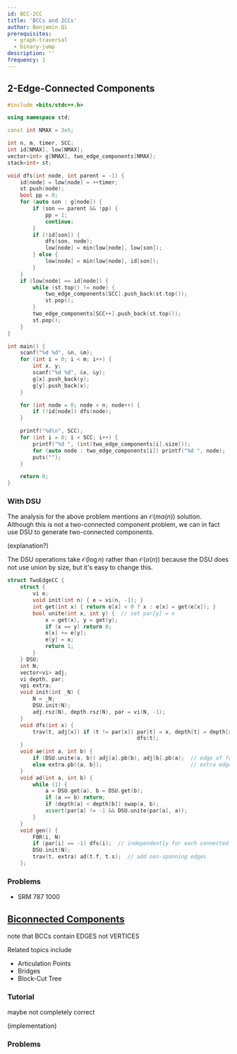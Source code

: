 ```yaml
---
id: BCC-2CC
title: 'BCCs and 2CCs'
author: Benjamin Qi
prerequisites:
  - graph-traversal
  - binary-jump
description: ''
frequency: 1
---
```


<Resources>
	<Resource source="CF" title="DFS Tree + Bridges" url="68138" />
	<Resource source="CP2" title="4.2.8 - Articulation Points & Bridges" />
</Resources>

<!-- 	<Resource
		source="Infoarena"
		title="Infoarena - Biconex"
		url="problema/biconex"
	/>
 -->

## 2-Edge-Connected Components

<Problems problems="sam2" />

<LanguageSection>
<CPPSection>

```cpp
#include <bits/stdc++.h>

using namespace std;

const int NMAX = 3e5;

int n, m, timer, SCC;
int id[NMAX], low[NMAX];
vector<int> g[NMAX], two_edge_components[NMAX];
stack<int> st;

void dfs(int node, int parent = -1) {
	id[node] = low[node] = ++timer;
	st.push(node);
	bool pp = 0;
	for (auto son : g[node]) {
		if (son == parent && !pp) {
			pp = 1;
			continue;
		}
		if (!id[son]) {
			dfs(son, node);
			low[node] = min(low[node], low[son]);
		} else {
			low[node] = min(low[node], id[son]);
		}
	}
	if (low[node] == id[node]) {
		while (st.top() != node) {
			two_edge_components[SCC].push_back(st.top());
			st.pop();
		}
		two_edge_components[SCC++].push_back(st.top());
		st.pop();
	}
}

int main() {
	scanf("%d %d", &n, &m);
	for (int i = 0; i < m; i++) {
		int x, y;
		scanf("%d %d", &x, &y);
		g[x].push_back(y);
		g[y].push_back(x);
	}

	for (int node = 0; node < n; node++) {
		if (!id[node]) dfs(node);
	}

	printf("%d\n", SCC);
	for (int i = 0; i < SCC; i++) {
		printf("%d ", (int)two_edge_components[i].size());
		for (auto node : two_edge_components[i]) printf("%d ", node);
		puts("");
	}

	return 0;
}
```

</CPPSection>
</LanguageSection>

### With DSU

<Problems problems="disrupt" />

The analysis for the above problem mentions an $\mathcal{O}(m\alpha(n))$
solution. Although this is not a two-connected component problem, we can in fact
use DSU to generate two-connected components.

(explanation?)

<Spoiler title="Code">

The DSU operations take $\mathcal{O}(\log n)$ rather than
$\mathcal{O}(\alpha(n))$ because the DSU does not use union by size, but it's
easy to change this.

```cpp
struct TwoEdgeCC {
	struct {
		vi e;
		void init(int n) { e = vi(n, -1); }
		int get(int x) { return e[x] < 0 ? x : e[x] = get(e[x]); }
		bool unite(int x, int y) {  // set par[y] = x
			x = get(x), y = get(y);
			if (x == y) return 0;
			e[x] += e[y];
			e[y] = x;
			return 1;
		}
	} DSU;
	int N;
	vector<vi> adj;
	vi depth, par;
	vpi extra;
	void init(int _N) {
		N = _N;
		DSU.init(N);
		adj.rsz(N), depth.rsz(N), par = vi(N, -1);
	}
	void dfs(int x) {
		trav(t, adj[x]) if (t != par[x]) par[t] = x, depth[t] = depth[x] + 1,
		                                 dfs(t);
	}
	void ae(int a, int b) {
		if (DSU.unite(a, b)) adj[a].pb(b), adj[b].pb(a);  // edge of forest
		else extra.pb({a, b});                            // extra edge
	}
	void ad(int a, int b) {
		while (1) {
			a = DSU.get(a), b = DSU.get(b);
			if (a == b) return;
			if (depth[a] < depth[b]) swap(a, b);
			assert(par[a] != -1 && DSU.unite(par[a], a));
		}
	}
	void gen() {
		F0R(i, N)
		if (par[i] == -1) dfs(i);  // independently for each connected component
		DSU.init(N);
		trav(t, extra) ad(t.f, t.s);  // add non-spanning edges
	};
```

</Spoiler>

### Problems

<Problems problems="probs2" />

- SRM 787 1000

## [Biconnected Components](https://en.wikipedia.org/wiki/Biconnected_component)

<Problems problems="bccSam" />

note that BCCs contain EDGES not VERTICES

Related topics include

- Articulation Points
- Bridges
- Block-Cut Tree

### Tutorial

<Resources>
	<Resource
		source="GFG"
		title="Articulation Points (aka Cut Vertices)"
		url="articulation-points-or-cut-vertices-in-a-graph"
	>
		maybe not completely correct
	</Resource>
</Resources>

(implementation)

### Problems

<Problems problems="gen" />
